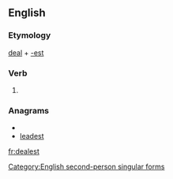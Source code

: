 ==English==

===Etymology===
[[deal]] + [[-est]]

===Verb===
{{infl|en|verb form}}

# {{archaic}} {{form of|Second-person singular simple present form|deal}}

===Anagrams===
* {{alphagram|adeelst}}
* [[leadest#English|leadest]]


[[Category:English second-person singular forms]]

[[fr:dealest]]